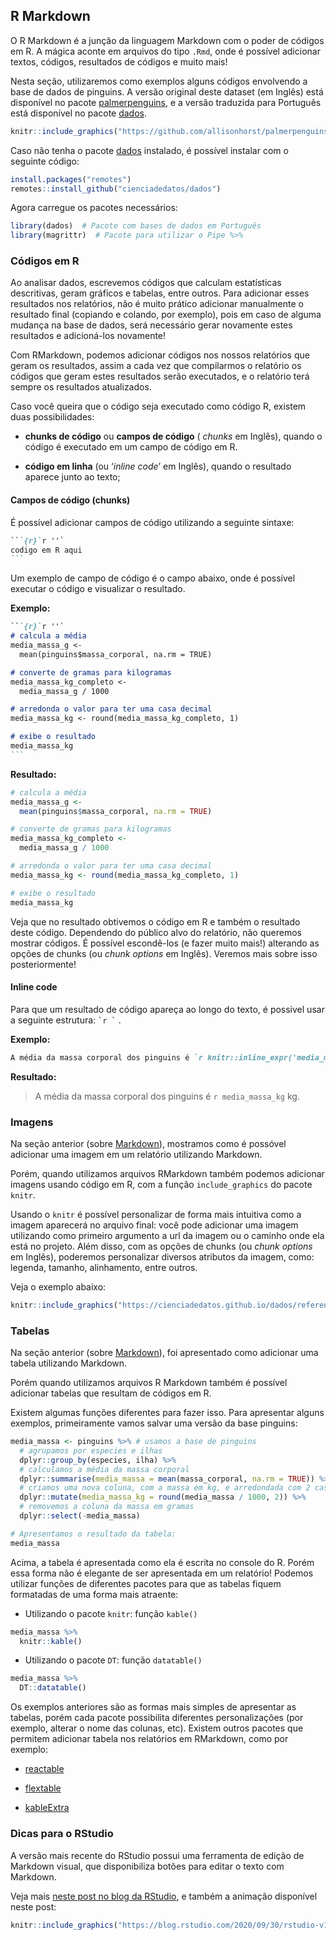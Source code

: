 ## R Markdown {#rmarkdown}

O R Markdown é a junção da linguagem Markdown com o poder de códigos em R. A mágica aconte em arquivos do tipo `.Rmd`, onde é possível adicionar textos, códigos, resultados de códigos e muito mais!

Nesta seção, utilizaremos como exemplos alguns códigos envolvendo a base de dados de pinguins. A versão original deste dataset (em Inglês) está disponível no pacote [palmerpenguins](https://github.com/allisonhorst/palmerpenguins), e a versão traduzida para Português está disponível no pacote [dados](https://cienciadedatos.github.io/dados/).

```r
knitr::include_graphics("https://github.com/allisonhorst/palmerpenguins/blob/master/man/figures/lter_penguins.png?raw=true")
```

Caso não tenha o pacote [dados](https://cienciadedatos.github.io/dados/) instalado, é possível instalar com o seguinte código:

```r
install.packages("remotes")
remotes::install_github("cienciadedatos/dados")
```


Agora carregue os pacotes necessários:

```r
library(dados)  # Pacote com bases de dados em Português
library(magrittr)  # Pacote para utilizar o Pipe %>%
```

### Códigos em R

Ao analisar dados, escrevemos códigos que calculam estatísticas descritivas, geram gráficos e tabelas, entre outros.
Para adicionar esses resultados nos relatórios, não é muito prático adicionar manualmente o resultado final (copiando e colando, por exemplo), pois em caso de alguma mudança na base de dados, será necessário gerar novamente estes resultados e adicioná-los novamente!

<!--# Acho que esse trecho abaixo pode ser aprimorado. tem algumas palavras que repetem bastante! -->

Com RMarkdown, podemos adicionar códigos nos nossos relatórios que geram os resultados, assim a cada vez que compilarmos o relatório os códigos que geram estes resultados serão executados, e o relatório terá sempre os resultados atualizados.

Caso você queira que o código seja executado como código R, existem duas possibilidades:


-   **chunks de código** ou **campos de código** ( _chunks_ em Inglês), quando o código é executado em um campo de código em R.


-   **código em linha** (ou '*inline code*' em Inglês), quando o resultado aparece junto ao texto;

#### Campos de código (chunks) {-}

É possível adicionar campos de código utilizando a seguinte sintaxe:

````md
```{r}`r ''`
codigo em R aqui
```
````

Um exemplo de campo de código é o campo abaixo, onde é possível executar o código e visualizar o resultado.

**Exemplo:**

````md
```{r}`r ''`
# calcula a média
media_massa_g <-
  mean(pinguins$massa_corporal, na.rm = TRUE) 

# converte de gramas para kilogramas
media_massa_kg_completo <-
  media_massa_g / 1000 

# arredonda o valor para ter uma casa decimal
media_massa_kg <- round(media_massa_kg_completo, 1)

# exibe o resultado
media_massa_kg 
```
````

**Resultado:**

```r
# calcula a média
media_massa_g <-
  mean(pinguins$massa_corporal, na.rm = TRUE) 

# converte de gramas para kilogramas
media_massa_kg_completo <-
  media_massa_g / 1000 

# arredonda o valor para ter uma casa decimal
media_massa_kg <- round(media_massa_kg_completo, 1)

# exibe o resultado
media_massa_kg 
```

Veja que no resultado obtivemos o código em R e também o resultado deste código. Dependendo do público alvo do relatório, não queremos mostrar códigos. É possível escondê-los (e fazer muito mais!) alterando as opções de chunks (ou _chunk options_ em Inglês). Veremos mais sobre isso posteriormente!

#### Inline code  {-}

Para que um resultado de código apareça ao longo do texto, é possivel usar a seguinte estrutura: `` `r ` `` .

**Exemplo:**

````md
A média da massa corporal dos pinguins é `r knitr::inline_expr('media_massa_kg') ` kg.

````



**Resultado:**

> A média da massa corporal dos pinguins é `r media_massa_kg` kg.



### Imagens

Na seção anterior (sobre [Markdown](#markdown)), mostramos como é possóvel adicionar uma imagem em um relatório utilizando Markdown.

Porém, quando utilizamos arquivos RMarkdown também podemos adicionar imagens usando código em R, com a função `include_graphics` do pacote `knitr`.

Usando o  `knitr` é possível personalizar de forma mais intuitiva como a imagem aparecerá no arquivo final: você pode adicionar uma imagem utilizando como primeiro argumento a url da imagem ou o caminho onde ela está no projeto. Além disso, com as opções de chunks (ou _chunk options_ em Inglês), poderemos personalizar diversos atributos da imagem, como: legenda, tamanho, alinhamento, entre outros.

Veja o exemplo abaixo:

```r
knitr::include_graphics("https://cienciadedatos.github.io/dados/reference/figures/dados-hex.png")
```

### Tabelas

Na seção anterior (sobre [Markdown](#markdown)), foi apresentado como adicionar uma tabela utilizando Markdown.

Porém quando utilizamos arquivos R Markdown também é possível adicionar tabelas que resultam de códigos em R. 

Existem algumas funções diferentes para fazer isso. Para apresentar alguns exemplos, primeiramente vamos salvar uma versão  da base pinguins:

```r
media_massa <- pinguins %>% # usamos a base de pinguins
  # agrupamos por especies e ilhas
  dplyr::group_by(especies, ilha) %>%  
  # calculamos a média da massa corporal 
  dplyr::summarise(media_massa = mean(massa_corporal, na.rm = TRUE)) %>% 
  # criamos uma nova coluna, com a massa em kg, e arredondada com 2 casas decimais
  dplyr::mutate(media_massa_kg = round(media_massa / 1000, 2)) %>%  
  # removemos a coluna da massa em gramas
  dplyr::select(-media_massa)

# Apresentamos o resultado da tabela:
media_massa
```


Acima, a tabela é apresentada como ela é escrita no console do R. Porém essa forma não é elegante de ser apresentada em um relatório! Podemos utilizar funções de diferentes pacotes para que as tabelas fiquem formatadas de uma forma mais atraente:

- Utilizando o pacote `knitr`: função `kable()`

```r
media_massa %>%
  knitr::kable()
```



-  Utilizando o pacote `DT`: função `datatable()`

```r
media_massa %>%
  DT::datatable()
```




Os exemplos anteriores são as formas mais simples de apresentar as tabelas, porém cada pacote possibilita diferentes personalizações (por exemplo, alterar o nome das colunas, etc). Existem outros pacotes que permitem adicionar tabela nos relatórios em RMarkdown, como por exemplo:

  - [reactable](https://glin.github.io/reactable/index.html) 
  
  - [flextable](https://davidgohel.github.io/flextable/articles/overview.html)
  
  - [kableExtra](https://cran.r-project.org/web/packages/kableExtra/vignettes/awesome_table_in_html.html) 
  
  <!-- Quais mais? -->

### Dicas para o RStudio

A versão mais recente do RStudio possui uma ferramenta de edição de Markdown visual, que disponibiliza botões para editar o texto com Markdown.

Veja mais [neste post no blog da RStudio](https://blog.rstudio.com/2020/09/30/rstudio-v1-4-preview-visual-markdown-editing/), e também a animação disponível neste post:

```r
knitr::include_graphics("https://blog.rstudio.com/2020/09/30/rstudio-v1-4-preview-visual-markdown-editing/images/visualmode-demo.gif")
```